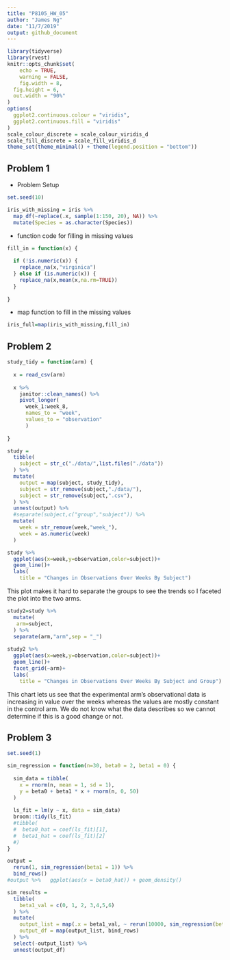 ```yaml
---
title: "P8105_HW_05"
author: "James Ng"
date: "11/7/2019"
output: github_document
---
```


```r
library(tidyverse)
library(rvest)
knitr::opts_chunk$set(
	echo = TRUE,
	warning = FALSE,
	fig.width = 8, 
  fig.height = 6,
  out.width = "90%"
)
options(
  ggplot2.continuous.colour = "viridis",
  ggplot2.continuous.fill = "viridis"
)
scale_colour_discrete = scale_colour_viridis_d
scale_fill_discrete = scale_fill_viridis_d
theme_set(theme_minimal() + theme(legend.position = "bottom"))
```

## Problem 1

* Problem Setup
```r
set.seed(10)

iris_with_missing = iris %>% 
  map_df(~replace(.x, sample(1:150, 20), NA)) %>%
  mutate(Species = as.character(Species))
```

* function code for filling in missing values
```r
fill_in = function(x) {
  
  if (!is.numeric(x)) {
    replace_na(x,"virginica")
  } else if (is.numeric(x)) {
    replace_na(x,mean(x,na.rm=TRUE))
  }
  
}
```

* map function to fill in the missing values
```r
iris_full=map(iris_with_missing,fill_in)
```

## Problem 2

```r
study_tidy = function(arm) {
  
  x = read_csv(arm)
  
  x %>% 
    janitor::clean_names() %>% 
    pivot_longer(
      week_1:week_8,
      names_to = "week",
      values_to = "observation"
      )
  
}
```

```r
study = 
  tibble(
    subject = str_c("./data/",list.files("./data"))
  ) %>% 
  mutate(
    output = map(subject, study_tidy),
    subject = str_remove(subject,"./data/"),
    subject = str_remove(subject,".csv"),
  ) %>% 
  unnest(output) %>% 
  #separate(subject,c("group","subject")) %>% 
  mutate(
    week = str_remove(week,"week_"),
    week = as.numeric(week)
  )
```

```r
study %>%  
  ggplot(aes(x=week,y=observation,color=subject))+
  geom_line()+
  labs(
    title = "Changes in Observations Over Weeks By Subject")
```

This plot makes it hard to separate the groups to see the trends so I faceted the plot into the two arms.

```r
study2=study %>% 
  mutate(
   arm=subject,
  ) %>% 
  separate(arm,"arm",sep = "_")
  
study2 %>%  
  ggplot(aes(x=week,y=observation,color=subject))+
  geom_line()+
  facet_grid(~arm)+
  labs(
    title = "Changes in Observations Over Weeks By Subject and Group")
```

This chart lets us see that the experimental arm's observational data is increasing in value over the weeks whereas the values are mostly constant in the control arm. We do not know what the data describes so we cannot determine if this is a good change or not.

## Problem 3

```r
set.seed(1)

sim_regression = function(n=30, beta0 = 2, beta1 = 0) {
  
  sim_data = tibble(
    x = rnorm(n, mean = 1, sd = 1),
    y = beta0 + beta1 * x + rnorm(n, 0, 50)
  )
  
  ls_fit = lm(y ~ x, data = sim_data)
  broom::tidy(ls_fit)
  #tibble(
  #  beta0_hat = coef(ls_fit)[1],
  #  beta1_hat = coef(ls_fit)[2]
  #)
}

```

```r
output = 
  rerun(1, sim_regression(beta1 = 1)) %>% 
  bind_rows() 
#output %>%   ggplot(aes(x = beta0_hat)) + geom_density()
```


```r
sim_results = 
  tibble(
    beta1_val = c(0, 1, 2, 3,4,5,6)
  ) %>% 
  mutate(
    output_list = map(.x = beta1_val, ~ rerun(10000, sim_regression(beta1 = .x))),
    output_df = map(output_list, bind_rows)
  ) %>% 
  select(-output_list) %>% 
  unnest(output_df)
```


